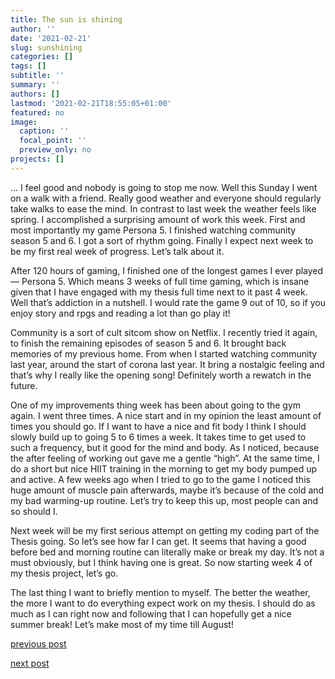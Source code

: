 ```yaml
---
title: The sun is shining
author: ''
date: '2021-02-21'
slug: sunshining
categories: []
tags: []
subtitle: ''
summary: ''
authors: []
lastmod: '2021-02-21T18:55:05+01:00'
featured: no
image:
  caption: ''
  focal_point: ''
  preview_only: no
projects: []
---
```


... I feel good and nobody is going to stop me now. Well this Sunday I went on a walk with a friend. Really good weather and everyone should regularly take walks to ease the mind. In contrast to last week the weather feels like spring. I accomplished a surprising amount of work this week. First and most importantly my game Persona 5. I finished watching community season 5 and 6. I got a sort of rhythm going. Finally I expect next week to be my first real week of progress. Let's talk about it.

After 120 hours of gaming, I finished one of the longest games I ever played --- Persona 5. Which means 3 weeks of full time gaming, which is insane given that I have engaged with my thesis full time next to it past 4 week. Well that's addiction in a nutshell. I would rate the game 9 out of 10, so if you enjoy story and rpgs and reading a lot than go play it!

Community is a sort of cult sitcom show on Netflix. I recently tried it again, to finish the remaining episodes of season 5 and 6. It brought back memories of my previous home. From when I started watching community last year, around the start of corona last year. It bring a nostalgic feeling and that's why I really like the opening song! Definitely worth a rewatch in the future.

One of my improvements thing week has been about going to the gym again. I went three times. A nice start and in my opinion the least amount of times you should go. If I want to have a nice and fit body I think I should slowly build up to going 5 to 6 times a week. It takes time to get used to such a frequency, but it good for the mind and body. As I noticed, because the after feeling of working out gave me a gentle "high". At the same time, I do a short but nice HIIT training  in the morning to get my body pumped up and active. A few weeks ago when I tried to go to the game I noticed this huge amount of muscle pain afterwards, maybe it's because of the cold and my bad warming-up routine. Let's try to keep this up, most people can and so should I.

Next week will be my first serious attempt on getting my coding part of the Thesis going. So let's see how far I can get. It seems that having a good before bed and morning routine can literally make or break my day. It's not a must obviously, but I think having one is great. So now starting week 4 of my thesis project, let's go.

The last thing I want to briefly mention to myself. The better the weather, the more I want to do everything expect work on my thesis. I should do as much as I can right now and following that I can hopefully get a nice summer break! Let's make most of my time till August!   

[previous post](/2021/02/14/mindset)

[next post](/2021/02/27/meritocracy)
